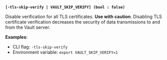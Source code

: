 <a id="global-tls-skip-verify" />

**`[-tls-skip-verify | VAULT_SKIP_VERIFY] (bool : false)`**

Disable verification for all TLS certificates. **Use with caution**. Disabling
TLS certificate verification decreases the security of data transmissions to and
from the Vault server.

**Examples**:

- CLI flag: `-tls-skip-verify`
- Environment variable: `export VAULT_SKIP_VERIFY=1`
